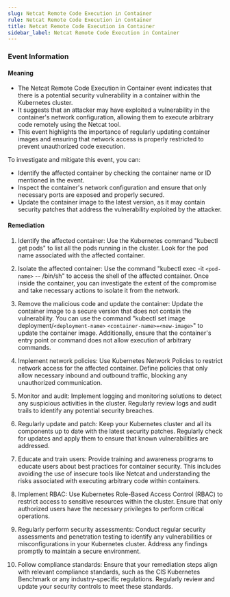 ```yaml
--- 
slug: Netcat Remote Code Execution in Container
rule: Netcat Remote Code Execution in Container
title: Netcat Remote Code Execution in Container
sidebar_label: Netcat Remote Code Execution in Container
---
```

                   
### Event Information

#### Meaning

- The Netcat Remote Code Execution in Container event indicates that there is a potential security vulnerability in a container within the Kubernetes cluster.
- It suggests that an attacker may have exploited a vulnerability in the container's network configuration, allowing them to execute arbitrary code remotely using the Netcat tool.
- This event highlights the importance of regularly updating container images and ensuring that network access is properly restricted to prevent unauthorized code execution. 

To investigate and mitigate this event, you can:
- Identify the affected container by checking the container name or ID mentioned in the event.
- Inspect the container's network configuration and ensure that only necessary ports are exposed and properly secured.
- Update the container image to the latest version, as it may contain security patches that address the vulnerability exploited by the attacker.

#### Remediation

1. Identify the affected container: Use the Kubernetes command "kubectl get pods" to list all the pods running in the cluster. Look for the pod name associated with the affected container.

2. Isolate the affected container: Use the command "kubectl exec -it `<pod-name>` -- /bin/sh" to access the shell of the affected container. Once inside the container, you can investigate the extent of the compromise and take necessary actions to isolate it from the network.

3. Remove the malicious code and update the container: Update the container image to a secure version that does not contain the vulnerability. You can use the command "kubectl set image deployment/`<deployment-name>` `<container-name>=<new-image>`" to update the container image. Additionally, ensure that the container's entry point or command does not allow execution of arbitrary commands.

4. Implement network policies: Use Kubernetes Network Policies to restrict network access for the affected container. Define policies that only allow necessary inbound and outbound traffic, blocking any unauthorized communication.

5. Monitor and audit: Implement logging and monitoring solutions to detect any suspicious activities in the cluster. Regularly review logs and audit trails to identify any potential security breaches.

6. Regularly update and patch: Keep your Kubernetes cluster and all its components up to date with the latest security patches. Regularly check for updates and apply them to ensure that known vulnerabilities are addressed.

7. Educate and train users: Provide training and awareness programs to educate users about best practices for container security. This includes avoiding the use of insecure tools like Netcat and understanding the risks associated with executing arbitrary code within containers.

8. Implement RBAC: Use Kubernetes Role-Based Access Control (RBAC) to restrict access to sensitive resources within the cluster. Ensure that only authorized users have the necessary privileges to perform critical operations.

9. Regularly perform security assessments: Conduct regular security assessments and penetration testing to identify any vulnerabilities or misconfigurations in your Kubernetes cluster. Address any findings promptly to maintain a secure environment.

10. Follow compliance standards: Ensure that your remediation steps align with relevant compliance standards, such as the CIS Kubernetes Benchmark or any industry-specific regulations. Regularly review and update your security controls to meet these standards.


 